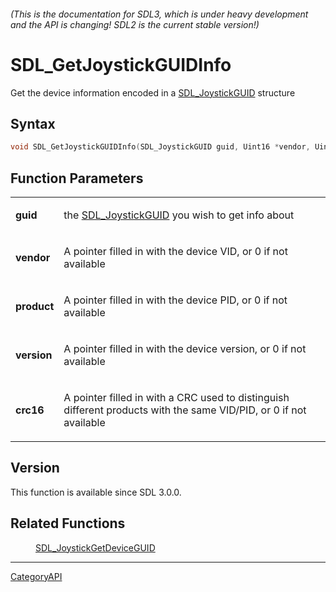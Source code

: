 ====== (This is the documentation for SDL3, which is under heavy development and the API is changing! SDL2 is the current stable version!) ======
= SDL_GetJoystickGUIDInfo =

Get the device information encoded in a [[SDL_JoystickGUID]] structure 

== Syntax ==

<syntaxhighlight lang='c'>
void SDL_GetJoystickGUIDInfo(SDL_JoystickGUID guid, Uint16 *vendor, Uint16 *product, Uint16 *version, Uint16 *crc16);
</syntaxhighlight>

== Function Parameters ==

{|
|'''guid'''
|the [[SDL_JoystickGUID]] you wish to get info about
|-
|'''vendor'''
|A pointer filled in with the device VID, or 0 if not available
|-
|'''product'''
|A pointer filled in with the device PID, or 0 if not available
|-
|'''version'''
|A pointer filled in with the device version, or 0 if not available
|-
|'''crc16'''
|A pointer filled in with a CRC used to distinguish different products with the same VID/PID, or 0 if not available
|}

== Version ==

This function is available since SDL 3.0.0.

== Related Functions ==

:[[SDL_JoystickGetDeviceGUID]]

----
[[CategoryAPI]]


